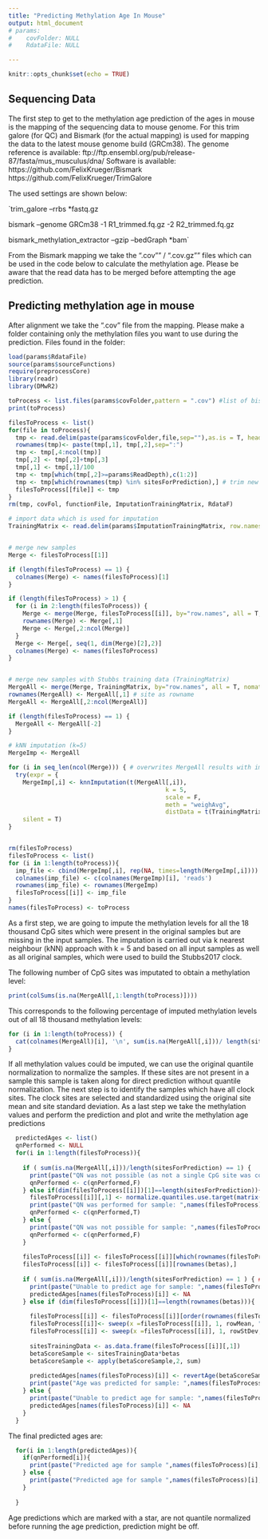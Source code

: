 ```yaml
---
title: "Predicting Methylation Age In Mouse"
output: html_document
# params:
#    covFolder: NULL
#    RdataFile: NULL

---
```


```r
knitr::opts_chunk$set(echo = TRUE)
```

## Sequencing Data

The first step to get to the methylation age prediction of the ages in mouse is the mapping of the sequencing data to mouse genome.
For this trim galore (for QC) and Bismark (for the actual mapping) is used for mapping the data to the latest mouse genome build (GRCm38).
The genome reference is available:
ftp://ftp.ensembl.org/pub/release-87/fasta/mus_musculus/dna/
Software is available:
https://github.com/FelixKrueger/Bismark
https://github.com/FelixKrueger/TrimGalore


The used settings are shown below:

`trim_galore --rrbs *fastq.gz
 
bismark --genome GRCm38 -1 R1_trimmed.fq.gz -2 R2_trimmed.fq.gz
 
bismark_methylation_extractor --gzip --bedGraph *bam`

From the Bismark mapping we take the ".cov"" / ".cov.gz"" files which can be used in the code below to calculate the methylation age.
Please be aware that the read data has to be merged before attempting the age prediction.

## Predicting methylation age in mouse
After alignment we take the ".cov" file from the mapping. Please make a folder containing only the methylation files you want to use during the prediction.
Files found in the folder:


```r
load(params$RdataFile)
source(params$sourceFunctions)
require(preprocessCore)
library(readr)
library(DMwR2)

toProcess <- list.files(params$covFolder,pattern = ".cov") #list of bismarked files
print(toProcess)

filesToProcess <- list()
for(file in toProcess){
  tmp <- read.delim(paste(params$covFolder,file,sep=""),as.is = T, header = F)
  rownames(tmp)<- paste(tmp[,1], tmp[,2],sep=":")
  tmp <- tmp[,4:ncol(tmp)]
  tmp[,2] <- tmp[,2]+tmp[,3]
  tmp[,1] <- tmp[,1]/100
  tmp <- tmp[which(tmp[,2]>=params$ReadDepth),c(1:2)] 
  tmp <- tmp[which(rownames(tmp) %in% sitesForPrediction),] # trim new samples: remove sites which were not in 'the 18 thousand sites which were present in the original samples'
  filesToProcess[[file]] <- tmp
}
rm(tmp, covFol, functionFile, ImputationTrainingMatrix, RdataF)

```



```r

# import data which is used for imputation
TrainingMatrix <- read.delim(params$ImputationTrainingMatrix, row.names=1, sep="\t",as.is=T)


# merge new samples
Merge <- filesToProcess[[1]]

if (length(filesToProcess) == 1) { 
  colnames(Merge) <- names(filesToProcess)[1]
}

if (length(filesToProcess) > 1) {
  for (i in 2:length(filesToProcess)) {
    Merge <- merge(Merge, filesToProcess[[i]], by="row.names", all = T, nomatch = NA) 
    rownames(Merge) <- Merge[,1] 
    Merge <- Merge[,2:ncol(Merge)]
  }
  Merge <- Merge[, seq(1, dim(Merge)[2],2)]
  colnames(Merge) <- names(filesToProcess)
}


# merge new samples with Stubbs training data (TrainingMatrix)
MergeAll <- merge(Merge, TrainingMatrix, by="row.names", all = T, nomatch = NA)
rownames(MergeAll) <- MergeAll[,1] # site as rowname
MergeAll <- MergeAll[,2:ncol(MergeAll)]

if (length(filesToProcess) == 1) { 
  MergeAll <- MergeAll[-2]
}

# kNN imputation (k=5)
MergeImp <- MergeAll

for (i in seq_len(ncol(Merge))) { # overwrites MergeAll results with imputed values (in case Imputation is possible)
  try(expr = {
    MergeImp[,i] <- knnImputation(t(MergeAll[,i]),
                                            k = 5,
                                            scale = F,
                                            meth = "weighAvg",
                                            distData = t(TrainingMatrix)) },
    silent = T)
}


rm(filesToProcess)
filesToProcess <- list()
for (i in 1:length(toProcess)){
  imp_file <- cbind(MergeImp[,i], rep(NA, times=length(MergeImp[,i]))) # read info is NA
  colnames(imp_file) <- c(colnames(MergeImp)[i], 'reads')
  rownames(imp_file) <- rownames(MergeImp)
  filesToProcess[[i]] <- imp_file
}
names(filesToProcess) <- toProcess
```

As a first step, we are going to impute the methylation levels for all the 18 thousand CpG sites which were present in the original samples but are missing in the input samples. The imputation is carried out via k nearest neighbour (kNN) approach with k = 5 and based on all input samples as well as all original samples, which were used to build the Stubbs2017 clock.

The following number of CpG sites was imputated to obtain a methylation level:
```r

print(colSums(is.na(MergeAll[,1:length(toProcess)])))
```
This corresponds to the following percentage of imputed methylation levels out of all 18 thousand methylation levels:
```r

for (i in 1:length(toProcess)) {
  cat(colnames(MergeAll)[i], '\n', sum(is.na(MergeAll[,i]))/ length(sitesForPrediction) *100, '%', '\n')
}
```


If all methylation values could be imputed, we can use the original quantile normalization to normalize the samples. If these sites are not present in a sample this sample is taken along for direct prediction without quantile normalization. The next step is to identify the samples which have all clock sites. The clock sites are selected and standardized using the original site mean and site standard deviation. As a last step we take the methylation values and perform the prediction and plot and write the methylation age predictions

```r
  predictedAges <- list()
  qnPerformed <- NULL
  for(i in 1:length(filesToProcess)){
    
    if ( sum(is.na(MergeAll[,i]))/length(sitesForPrediction) == 1) { 
      print(paste("QN was not possible (as not a single CpG site was covered) by sample: ",names(filesToProcess)[i]))
      qnPerformed <- c(qnPerformed,F)
    } else if(dim(filesToProcess[[i]])[1]==length(sitesForPrediction)){
      filesToProcess[[i]][,1] <- normalize.quantiles.use.target(matrix(filesToProcess[[i]][,1],ncol=1), target = qnTarget)
      print(paste("QN was performed for sample: ",names(filesToProcess)[i]))
      qnPerformed <- c(qnPerformed,T)
    } else {
      print(paste("QN was not possible for sample: ",names(filesToProcess)[i]))
      qnPerformed <- c(qnPerformed,F)
    }
    
    filesToProcess[[i]] <- filesToProcess[[i]][which(rownames(filesToProcess[[i]]) %in% rownames(betas)),]
    filesToProcess[[i]] <- filesToProcess[[i]][rownames(betas),]
  
    if ( sum(is.na(MergeAll[,i]))/length(sitesForPrediction) == 1 ) { ### # NA if no CpG site covered
      print(paste("Unable to predict age for sample: ",names(filesToProcess)[i]))
      predictedAges[names(filesToProcess)[i]] <- NA
    } else if (dim(filesToProcess[[i]])[1]==length(rownames(betas))){
      
      filesToProcess[[i]] <- filesToProcess[[i]][order(rownames(filesToProcess[[i]])),]
      filesToProcess[[i]]<- sweep(x =filesToProcess[[i]], 1, rowMean, "-" )
      filesToProcess[[i]] <- sweep(x =filesToProcess[[i]], 1, rowStDev, "/" )
      
      sitesTrainingData <- as.data.frame(filesToProcess[[i]][,1])
      betaScoreSample <- sitesTrainingData*betas
      betaScoreSample <- apply(betaScoreSample,2, sum)
       
      predictedAges[names(filesToProcess)[i]] <- revertAge(betaScoreSample)
      print(paste("Age was predicted for sample: ",names(filesToProcess)[i]))
    } else {
      print(paste("Unable to predict age for sample: ",names(filesToProcess)[i]))
      predictedAges[names(filesToProcess)[i]] <- NA
    }
  }
```

The final predicted ages are:

```r
  for(i in 1:length(predictedAges)){
    if(qnPerformed[i]){
      print(paste("Predicted age for sample ",names(filesToProcess)[i],": ",round(predictedAges[[i]],digits = 1), sep=""))
    } else {
      print(paste("Predicted age for sample ",names(filesToProcess)[i],": ",round(predictedAges[[i]],digits = 1), " *", sep=""))
    }
    
  }
```

Age predictions which are marked with a star, are not quantile normalized before running the age prediction, prediction might be off.
